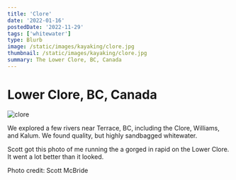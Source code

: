 ```yaml
---
title: 'Clore'
date: '2022-01-16'
postedDate: '2022-11-29'
tags: ['whitewater']
type: Blurb
image: /static/images/kayaking/clore.jpg
thumbnail: /static/images/kayaking/clore.jpg
summary: The Lower Clore, BC, Canada
---
```


# Lower Clore, BC, Canada

![clore](/static/images/kayaking/clore.jpg)

We explored a few rivers near Terrace, BC, including the Clore, Williams, and Kalum. We found quality, but highly sandbagged whitewater.

Scott got this photo of me running the a gorged in rapid on the Lower Clore. It went a lot better than it looked.

Photo credit: Scott McBride
